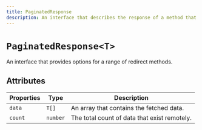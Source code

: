 ```yaml
---
title: PaginatedResponse
description: An interface that describes the response of a method that returns a paginated list of resources
---
```


# `PaginatedResponse<T>`

An interface that provides options for a range of redirect methods.

## Attributes

| Properties | Type | Description |
| --- | --- | --- |
| `data` | `T[]` |  An array that contains the fetched data. |
| `count` | `number` |  The total count of data that exist remotely. |